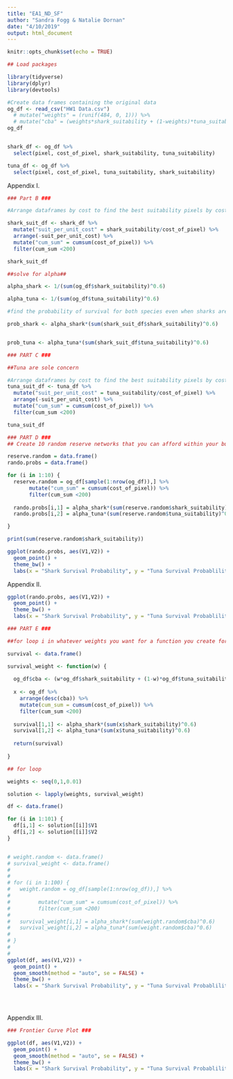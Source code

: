 ```yaml
---
title: "EA1_ND_SF"
author: "Sandra Fogg & Natalie Dornan"
date: "4/10/2019"
output: html_document
---
```


```r
knitr::opts_chunk$set(echo = TRUE)
```

```r
## Load packages

library(tidyverse)
library(dplyr)
library(devtools)
```

```r
#Create data frames containing the original data
og_df <- read_csv("HW1 Data.csv") 
  # mutate("weights" = (runif(484, 0, 1))) %>%
  # mutate("cba" = (weights*shark_suitability + (1-weights)*tuna_suitability)/cost_of_pixel)
og_df


shark_df <- og_df %>% 
  select(pixel, cost_of_pixel, shark_suitability, tuna_suitability)

tuna_df <- og_df %>% 
  select(pixel, cost_of_pixel, tuna_suitability, shark_suitability)
```

Appendix I.
```r

### Part B ###

#Arrange dataframes by cost to find the best suitability pixels by cost

shark_suit_df <- shark_df %>% 
  mutate("suit_per_unit_cost" = shark_suitability/cost_of_pixel) %>% 
  arrange(-suit_per_unit_cost) %>%
  mutate("cum_sum" = cumsum(cost_of_pixel)) %>%
  filter(cum_sum <200)

shark_suit_df

```

```r

##solve for alpha##

alpha_shark <- 1/(sum(og_df$shark_suitability)^0.6)

alpha_tuna <- 1/(sum(og_df$tuna_suitability)^0.6)

#find the probability of survival for both species even when sharks are sole concern

prob_shark <- alpha_shark*(sum(shark_suit_df$shark_suitability)^0.6)


prob_tuna <- alpha_tuna*(sum(shark_suit_df$tuna_suitability)^0.6)

```


```r

### PART C ###

##Tuna are sole concern

#Arrange dataframes by cost to find the best suitability pixels by cost
tuna_suit_df <- tuna_df %>% 
  mutate("suit_per_unit_cost" = tuna_suitability/cost_of_pixel) %>% 
  arrange(-suit_per_unit_cost) %>%
  mutate("cum_sum" = cumsum(cost_of_pixel)) %>%
  filter(cum_sum <200)

tuna_suit_df

```


```r

### PART D ###
## Create 10 random reserve networks that you can afford within your budget. Show probability performance on a figure. 

reserve.random = data.frame()
rando.probs = data.frame()

for (i in 1:10) {
  reserve.random = og_df[sample(1:nrow(og_df)),] %>%
       mutate("cum_sum" = cumsum(cost_of_pixel)) %>%
       filter(cum_sum <200) 
  
  rando.probs[i,1] = alpha_shark*(sum(reserve.random$shark_suitability)^0.6)
  rando.probs[i,2] = alpha_tuna*(sum(reserve.random$tuna_suitability)^0.6)

}

print(sum(reserve.random$shark_suitability))

ggplot(rando.probs, aes(V1,V2)) +
  geom_point() +
  theme_bw() +
  labs(x = "Shark Survival Probability", y = "Tuna Survival Probablility", title = "Shark vs. Tuna Survival Probabilities for 10 Random Reserves")


```

Appendix II.
```r
ggplot(rando.probs, aes(V1,V2)) +
  geom_point() +
  theme_bw() +
  labs(x = "Shark Survival Probability", y = "Tuna Survival Probablility", title = "Shark vs. Tuna Survival Probabilities for 10 Random Reserves")
```


```r

### PART E ###

##for loop i in whatever weights you want for a function you create for the probability calculation

survival <- data.frame()

survival_weight <- function(w) {
  
  og_df$cba <- (w*og_df$shark_suitability + (1-w)*og_df$tuna_suitability)/og_df$cost_of_pixel
  
  x <- og_df %>%
    arrange(desc(cba)) %>%
    mutate(cum_sum = cumsum(cost_of_pixel)) %>%
    filter(cum_sum <200)
  
  survival[1,1] <- alpha_shark*(sum(x$shark_suitability)^0.6)
  survival[1,2] <- alpha_tuna*(sum(x$tuna_suitability)^0.6)
  
  return(survival)
  
}

## for loop

weights <- seq(0,1,0.01)

solution <- lapply(weights, survival_weight)

df <- data.frame()

for (i in 1:101) {
  df[i,1] <- solution[[i]]$V1
  df[i,2] <- solution[[i]]$V2
}


# weight.random <- data.frame()
# survival_weight <- data.frame()
# 
# 
# for (i in 1:100) {
#   weight.random = og_df[sample(1:nrow(og_df)),] %>%
#         
#         mutate("cum_sum" = cumsum(cost_of_pixel)) %>%
#         filter(cum_sum <200) 
#   
#   survival_weight[i,1] = alpha_shark*(sum(weight.random$cba)^0.6)
#   survival_weight[i,2] = alpha_tuna*(sum(weight.random$cba)^0.6)
# 
# }
# 
# 
ggplot(df, aes(V1,V2)) +
  geom_point() +
  geom_smooth(method = "auto", se = FALSE) +
  theme_bw() +
  labs(x = "Shark Survival Probability", y = "Tuna Survival Probablility", title = "Shark vs. Tuna Efficiency Frontier Curve")

 



```

Appendix III.
```r

### Frontier Curve Plot ###

ggplot(df, aes(V1,V2)) +
  geom_point() +
  geom_smooth(method = "auto", se = FALSE) +
  theme_bw() +
  labs(x = "Shark Survival Probability", y = "Tuna Survival Probablility", title = "Shark vs. Tuna Efficiency Frontier Curve")

```


